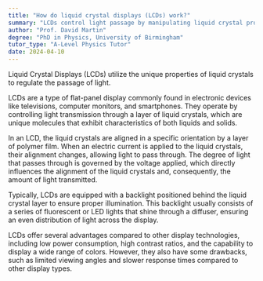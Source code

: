 ```yaml
---
title: "How do liquid crystal displays (LCDs) work?"
summary: "LCDs control light passage by manipulating liquid crystal properties, enabling the display of images and information through precise light modulation."
author: "Prof. David Martin"
degree: "PhD in Physics, University of Birmingham"
tutor_type: "A-Level Physics Tutor"
date: 2024-04-10
---
```


Liquid Crystal Displays (LCDs) utilize the unique properties of liquid crystals to regulate the passage of light.

LCDs are a type of flat-panel display commonly found in electronic devices like televisions, computer monitors, and smartphones. They operate by controlling light transmission through a layer of liquid crystals, which are unique molecules that exhibit characteristics of both liquids and solids.

In an LCD, the liquid crystals are aligned in a specific orientation by a layer of polymer film. When an electric current is applied to the liquid crystals, their alignment changes, allowing light to pass through. The degree of light that passes through is governed by the voltage applied, which directly influences the alignment of the liquid crystals and, consequently, the amount of light transmitted.

Typically, LCDs are equipped with a backlight positioned behind the liquid crystal layer to ensure proper illumination. This backlight usually consists of a series of fluorescent or LED lights that shine through a diffuser, ensuring an even distribution of light across the display.

LCDs offer several advantages compared to other display technologies, including low power consumption, high contrast ratios, and the capability to display a wide range of colors. However, they also have some drawbacks, such as limited viewing angles and slower response times compared to other display types.
    